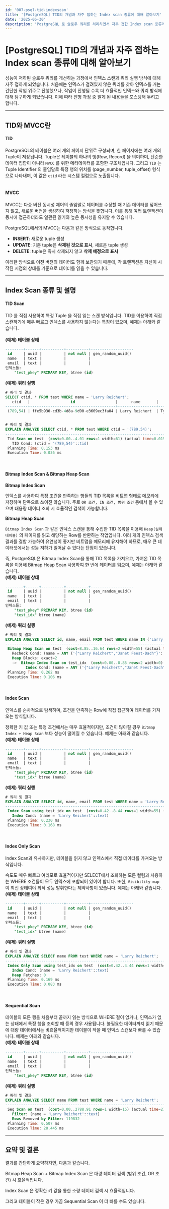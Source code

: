 ```yaml
---
id: '007-psql-tid-indexscan'
title: '[PostgreSQL] TID의 개념과 자주 접하는 Index scan 종류에 대해 알아보기'
date: '2025-05-30'
description: 'PostgreSQL 로 슬로우 쿼리를 처리하면서 자주 접한 Index scan 종류와 결과 행을 이루는 TID의 개념 알아보기'
---
```


# [PostgreSQL] TID의 개념과 자주 접하는 Index scan 종류에 대해 알아보기

성능이 저하된 슬로우 쿼리를 개선하는 과정에서 인덱스 스캔과 쿼리 실행 방식에 대해 자주 접하게 되었습니다. 처음에는 인덱스가 걸려있지 않은 쿼리를 찾아 인덱스를 거는 간단한 작업 위주로 진행했으나, 작업이 진행될 수록 더 효율적인 인덱스와 쿼리 방식에 대해 탐구하게 되었습니다. 이에 따라 진행 과정 중 알게 된 내용들을 포스팅해 두려고 합니다.

---

## TID와 MVCC란
#### TID

PostgreSQL의 테이블은 여러 개의 페이지 단위로 구성되며, 한 페이지에는 여러 개의 Tuple이 저장됩니다. Tuple은 테이블의 하나의 행(Row, Record) 을 의미하며, 단순한 데이터 집합이 아니라 `MVCC` 를 위한 메타데이터를 포함한 구조체입니다.
그리고 `TID` 는 Tuple Identifier 의 줄임말로 특정 행의 위치를 (page_number, tuple_offset) 형식으로 나타내며, 이 값은 `ctid` 라는 시스템 컬럼으로 노출됩니다.<br />
<br />

#### MVCC

MVCC는 다중 버전 동시성 제어의 줄임말로 데이터를 수정할 때 기존 데이터를 덮어쓰지 않고, 새로운 버전을 생성하여 저장하는 방식을 뜻합니다. 이를 통해 여러 트랜잭션이 동시에 접근하더라도 일관된 읽기와 높은 동시성을 유지할 수 있습니다.

PostgreSQL에서의 MVCC는 다음과 같은 방식으로 동작합니다.

- **INSERT**: 새로운 tuple 생성
- **UPDATE**: 기존 tuple은 **삭제된 것으로 표시**, 새로운 tuple 생성
- **DELETE**: tuple은 즉시 삭제되지 않고 **삭제 예정으로 표시**

이러한 방식으로 이전 버전의 데이터도 함께 보관되기 때문에, 각 트랜잭션은 자신이 시작된 시점의 상태를 기준으로 데이터를 읽을 수 있습니다.

---

## Index Scan 종류 및 설명

#### TID Scan

TID 를 직접 사용하여 특정 Tuple 을 직접 읽는 스캔 방식입니다.
TID를 이용하여 직접 스캔하기에 매우 빠르고 인덱스를 사용하지 않는다는 특징이 있으며, 예제는 아래와 같습니다.<br />
<br />
**(예제) 테이블 상태**
```sql
--------+------+----------+----------+-------------------
 id     | uuid |          | not null | gen_random_uuid()
 name   | text |          |          |
 email  | text |          |          |
인덱스들:
    "test_pkey" PRIMARY KEY, btree (id)
```

**(예제) 쿼리 실행**
```sql
# 쿼리 및 결과
SELECT ctid, * FROM test WHERE name = 'Larry Reichert';
   ctid   |                  id                  |      name       |       email
----------+--------------------------------------+-----------------+-------------------
 (789,54) | ffe5b930-cd3b-4d8a-9d90-e3609ec3fa04 | Larry Reichert  | Tyree49@gmail.com


# 쿼리 및 결과
EXPLAIN ANALYZE SELECT ctid, * FROM test WHERE ctid = '(789,54)';
-----------------------------------------------------------------------------------------------
 Tid Scan on test  (cost=0.00..4.01 rows=1 width=61) (actual time=0.015..0.016 rows=1 loops=1)
   TID Cond: (ctid = '(789,54)'::tid)
 Planning Time: 0.153 ms
 Execution Time: 0.036 ms
```
<br />

#### Bitmap Index Scan & Bitmap Heap Scan

**Bitmap Index Scan**

인덱스를 사용하여 특정 조건을 만족하는 행들의 TID 목록을 비트맵 형태로 메모리에 저장하며 단독으로 쓰이진 않습니다. 주로 `OR 조건, IN 조건, 범위 조건` 등에서 볼 수 있으며 대용량 데이터 조회 시 효율적인 검색이 가능합니다.
<br />

**Bitmap Heap Scan**

`Bitmap Index Scan` 과 같은 인덱스 스캔을 통해 수집한 TID 목록을 이용해 `Heap(실제 테이블)` 의 페이지를 읽고 해당하는 Row를 반환하는 작업입니다. 여러 개의 인덱스 검색 결과를 결합 가능하여 유연성이 좋지만 비트맵을 메모리에 유지해야 하므로, 매우 큰 데이터셋에서는 성능 저하가 일어날 수 있다는 단점이 있습니다.

즉, PostgreSQL은 Bitmap Index Scan을 통해 TID 목록을 가져오고, 가져온 TID 목록을 이용해 Bitmap Heap Scan 사용하여 한 번에 데이터를 읽으며, 예제는 아래와 같습니다.
<br />
**(예제) 테이블 상태**
```sql
--------+------+----------+----------+-------------------
 id     | uuid |          | not null | gen_random_uuid()
 name   | text |          |          |
 email  | text |          |          |
인덱스들:
    "test_pkey" PRIMARY KEY, btree (id)
    "test_idx" btree (name)
```

**(예제) 쿼리 실행**
```sql
# 쿼리 및 결과
EXPLAIN ANALYZE SELECT id, name, email FROM test WHERE name IN ('Larry Reichert', 'Janet Feest-Dach');
-----------------------------------------------------------------------------------------------------------------
 Bitmap Heap Scan on test  (cost=8.85..16.64 rows=2 width=55) (actual time=0.059..0.063 rows=2 loops=1)
   Recheck Cond: (name = ANY ('{"Larry Reichert","Janet Feest-Dach"}'::text[]))
   Heap Blocks: exact=2
   ->  Bitmap Index Scan on test_idx  (cost=0.00..8.85 rows=2 width=0) (actual time=0.047..0.047 rows=2 loops=1)
         Index Cond: (name = ANY ('{"Larry Reichert","Janet Feest-Dach"}'::text[]))
 Planning Time: 0.262 ms
 Execution Time: 0.106 ms
```
<br />

#### Index Scan

인덱스를 순차적으로 탐색하며, 조건을 만족하는 Row에 직접 접근하여 데이터를 가져오는 방식입니다.

정확한 키 값 또는 특정 조건에서는 매우 효율적이지만, 조건이 많아질 경우 `Bitmap Index + Heap Scan` 보다 성능이 떨어질 수 있습니다. 예제는 아래와 같습니다.
<br />
**(예제) 테이블 상태**
```sql
--------+------+----------+----------+-------------------
 id     | uuid |          | not null | gen_random_uuid()
 name   | text |          |          |
 email  | text |          |          |
인덱스들:
    "test_pkey" PRIMARY KEY, btree (id)
    "test_idx" btree (name)
```

**(예제) 쿼리 실행**
```sql
# 쿼리 및 결과
EXPLAIN ANALYZE SELECT id, name, email FROM test WHERE name = 'Larry Reichert';
----------------------------------------------------------------------------------------------------------------
 Index Scan using test_idx on test  (cost=0.42..8.44 rows=1 width=55) (actual time=0.099..0.102 rows=1 loops=1)
   Index Cond: (name = 'Larry Reichert'::text)
 Planning Time: 0.230 ms
 Execution Time: 0.168 ms
```
<br />

#### Index Only Scan

Index Scan과 유사하지만, 테이블을 읽지 않고 인덱스에서 직접 데이터를 가져오는 방식입니다.

속도도 매우 빠르고 여러모로 효율적이지만 SELECT에서 조회하는 모든 컬럼과 사용하는 WHERE 조건들이 모두 인덱스에 포함되어 있어야 합니다. 또한, `Visibility map` 이 최신 상태여야 최적 성능 발휘한다는 제약사항이 있습니다. 예제는 아래와 같습니다.
<br />
**(예제) 테이블 상태**
```sql
--------+------+----------+----------+-------------------
 id     | uuid |          | not null | gen_random_uuid()
 name   | text |          |          |
 email  | text |          |          |
인덱스들:
    "test_pkey" PRIMARY KEY, btree (id)
    "test_idx" btree (name)
```

**(예제) 쿼리 실행**
```sql
# 쿼리 및 결과
EXPLAIN ANALYZE SELECT name FROM test WHERE name = 'Larry Reichert';
---------------------------------------------------------------------------------------------------------------------
 Index Only Scan using test_idx on test  (cost=0.42..4.44 rows=1 width=15) (actual time=0.046..0.049 rows=1 loops=1)
   Index Cond: (name = 'Larry Reichert'::text)
   Heap Fetches: 0
 Planning Time: 0.169 ms
 Execution Time: 0.083 ms
```
<br />

#### Sequential Scan

테이블의 모든 행을 처음부터 끝까지 읽는 방식으로 WHERE 절이 없거나, 인덱스가 없는 상태에서 특정 행을 조회할 때 등의 경우 사용됩니다. 불필요한 데이터까지 읽기 때문에 대량 데이터에서는 비효율적이지만 테이블이 작을 때 인덱스 스캔보다 빠를 수 있습니다. 예제는 아래와 같습니다.
<br />
**(예제) 테이블 상태**
```sql
--------+------+----------+----------+-------------------
 id     | uuid |          | not null | gen_random_uuid()
 name   | text |          |          |
 email  | text |          |          |
인덱스들:
    "test_pkey" PRIMARY KEY, btree (id)
```

**(예제) 쿼리 실행**
```sql
# 쿼리 및 결과
EXPLAIN ANALYZE SELECT name FROM test WHERE name = 'Larry Reichert';
----------------------------------------------------------------------------------------------------
 Seq Scan on test  (cost=0.00..2788.91 rows=1 width=15) (actual time=27.906..28.425 rows=1 loops=1)
   Filter: (name = 'Larry Reichert'::text)
   Rows Removed by Filter: 119832
 Planning Time: 0.507 ms
 Execution Time: 28.445 ms
```

---

## 요약 및 결론

결과를 간단하게 요약하자면, 다음과 같습니다.

Bitmap Heap Scan + Bitmap Index Scan 은 대량 데이터 검색 (범위 조건, OR 조건) 시 효율적입니다.

Index Scan 은 정확한 키 값을 통한 소량 데이터 검색 시 효율적입니다.

그리고 테이블이 작은 경우 가끔 Sequential Scan 이 더 빠를 수도 있습니다.
